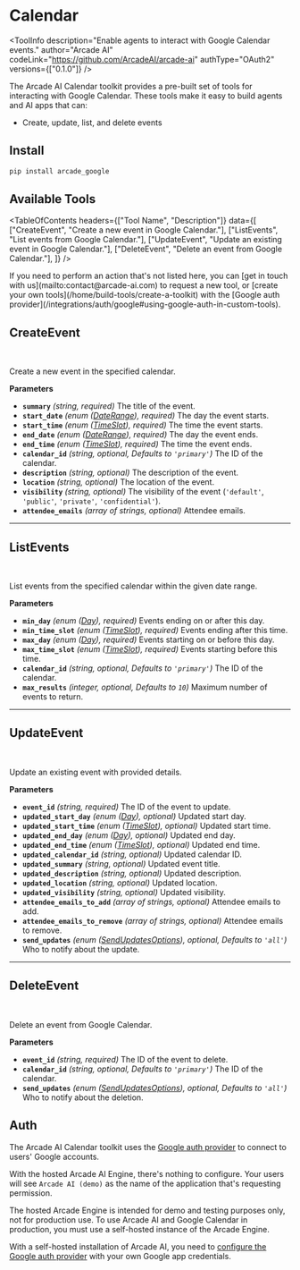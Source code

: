 # Calendar


<ToolInfo
  description="Enable agents to interact with Google Calendar events."
  author="Arcade AI"
  codeLink="https://github.com/ArcadeAI/arcade-ai"
  authType="OAuth2"
  versions={["0.1.0"]}
/>

<Badges repo="arcadeai/arcade_google" />

The Arcade AI Calendar toolkit provides a pre-built set of tools for interacting with Google Calendar. These tools make it easy to build agents and AI apps that can:

- Create, update, list, and delete events

## Install

```bash
pip install arcade_google
```

## Available Tools

<TableOfContents
  headers={["Tool Name", "Description"]}
  data={[
    ["CreateEvent", "Create a new event in Google Calendar."],
    ["ListEvents", "List events from Google Calendar."],
    ["UpdateEvent", "Update an existing event in Google Calendar."],
    ["DeleteEvent", "Delete an event from Google Calendar."],
  ]}
/>

<Tip>
  If you need to perform an action that's not listed here, you can [get in touch
  with us](mailto:contact@arcade-ai.com) to request a new tool, or [create your
  own tools](/home/build-tools/create-a-toolkit) with the [Google auth
  provider](/integrations/auth/google#using-google-auth-in-custom-tools).
</Tip>

## CreateEvent

<br />
<TabbedCodeBlock
  tabs={[
    {
      label: "Call the Tool with User Authorization",
      content: {
        Python: [
          "/examples/integrations/toolkits/google/calendar/create_event_example_call_tool.py",
        ],
        JavaScript: ["Coming Soon"],
      },
    },
    {
      label: "Execute the Tool with OpenAI",
      content: {
        Python: [
          "/examples/integrations/toolkits/google/calendar/create_event_example_llm_oai.py",
        ],
        JavaScript: ["Coming Soon"],
      },
    },
  ]}
/>

Create a new event in the specified calendar.

**Parameters**

- **`summary`** _(string, required)_ The title of the event.
- **`start_date`** _(enum ([DateRange](/integrations/toolkits/Google/reference#daterange)), required)_ The day the event starts.
- **`start_time`** _(enum ([TimeSlot](/integrations/toolkits/Google/reference#timeslot)), required)_ The time the event starts.
- **`end_date`** _(enum ([DateRange](/integrations/toolkits/Google/reference#daterange)), required)_ The day the event ends.
- **`end_time`** _(enum ([TimeSlot](/integrations/toolkits/Google/reference#timeslot)), required)_ The time the event ends.
- **`calendar_id`** _(string, optional, Defaults to `'primary'`)_ The ID of the calendar.
- **`description`** _(string, optional)_ The description of the event.
- **`location`** _(string, optional)_ The location of the event.
- **`visibility`** _(string, optional)_ The visibility of the event (`'default'`, `'public'`, `'private'`, `'confidential'`).
- **`attendee_emails`** _(array of strings, optional)_ Attendee emails.

---

## ListEvents

<br />
<TabbedCodeBlock
  tabs={[
    {
      label: "Call the Tool with User Authorization",
      content: {
        Python: [
          "/examples/integrations/toolkits/google/calendar/list_events_example_call_tool.py",
        ],
        JavaScript: ["Coming Soon"],
      },
    },
    {
      label: "Execute the Tool with OpenAI",
      content: {
        Python: [
          "/examples/integrations/toolkits/google/calendar/list_events_example_llm_oai.py",
        ],
        JavaScript: ["Coming Soon"],
      },
    },
  ]}
/>

List events from the specified calendar within the given date range.

**Parameters**

- **`min_day`** _(enum ([Day](/integrations/toolkits/Google/reference#day)), required)_ Events ending on or after this day.
- **`min_time_slot`** _(enum ([TimeSlot](/integrations/toolkits/Google/reference#timeslot)), required)_ Events ending after this time.
- **`max_day`** _(enum ([Day](/integrations/toolkits/Google/reference#day)), required)_ Events starting on or before this day.
- **`max_time_slot`** _(enum ([TimeSlot](/integrations/toolkits/Google/reference#timeslot)), required)_ Events starting before this time.
- **`calendar_id`** _(string, optional, Defaults to `'primary'`)_ The ID of the calendar.
- **`max_results`** _(integer, optional, Defaults to `10`)_ Maximum number of events to return.

---

## UpdateEvent

<br />
<TabbedCodeBlock
  tabs={[
    {
      label: "Call the Tool with User Authorization",
      content: {
        Python: [
          "/examples/integrations/toolkits/google/calendar/update_event_example_call_tool.py",
        ],
        JavaScript: ["Coming Soon"],
      },
    },
    {
      label: "Execute the Tool with OpenAI",
      content: {
        Python: [
          "/examples/integrations/toolkits/google/calendar/update_event_example_llm_oai.py",
        ],
        JavaScript: ["Coming Soon"],
      },
    },
  ]}
/>

Update an existing event with provided details.

**Parameters**

- **`event_id`** _(string, required)_ The ID of the event to update.
- **`updated_start_day`** _(enum ([Day](/integrations/toolkits/Google/reference#day)), optional)_ Updated start day.
- **`updated_start_time`** _(enum ([TimeSlot](/integrations/toolkits/Google/reference#timeslot)), optional)_ Updated start time.
- **`updated_end_day`** _(enum ([Day](/integrations/toolkits/Google/reference#day)), optional)_ Updated end day.
- **`updated_end_time`** _(enum ([TimeSlot](/integrations/toolkits/Google/reference#timeslot)), optional)_ Updated end time.
- **`updated_calendar_id`** _(string, optional)_ Updated calendar ID.
- **`updated_summary`** _(string, optional)_ Updated event title.
- **`updated_description`** _(string, optional)_ Updated description.
- **`updated_location`** _(string, optional)_ Updated location.
- **`updated_visibility`** _(string, optional)_ Updated visibility.
- **`attendee_emails_to_add`** _(array of strings, optional)_ Attendee emails to add.
- **`attendee_emails_to_remove`** _(array of strings, optional)_ Attendee emails to remove.
- **`send_updates`** _(enum ([SendUpdatesOptions](/integrations/toolkits/Google/reference#sendupdatesoptions)), optional, Defaults to `'all'`)_ Who to notify about the update.

---

## DeleteEvent

<br />
<TabbedCodeBlock
  tabs={[
    {
      label: "Call the Tool with User Authorization",
      content: {
        Python: [
          "/examples/integrations/toolkits/google/calendar/delete_event_example_call_tool.py",
        ],
        JavaScript: ["Coming Soon"],
      },
    },
    {
      label: "Execute the Tool with OpenAI",
      content: {
        Python: [
          "/examples/integrations/toolkits/google/calendar/delete_event_example_llm_oai.py",
        ],
        JavaScript: ["Coming Soon"],
      },
    },
  ]}
/>

Delete an event from Google Calendar.

**Parameters**

- **`event_id`** _(string, required)_ The ID of the event to delete.
- **`calendar_id`** _(string, optional, Defaults to `'primary'`)_ The ID of the calendar.
- **`send_updates`** _(enum ([SendUpdatesOptions](/integrations/toolkits/Google/reference#sendupdatesoptions)), optional, Defaults to `'all'`)_ Who to notify about the deletion.

## Auth

The Arcade AI Calendar toolkit uses the [Google auth provider](/integrations/auth/google) to connect to users' Google accounts.

With the hosted Arcade AI Engine, there's nothing to configure. Your users will see `Arcade AI (demo)` as the name of the application that's requesting permission.

<Warning type="warning" emoji="⚠️">
  The hosted Arcade Engine is intended for demo and testing purposes only, not
  for production use. To use Arcade AI and Google Calendar in production, you
  must use a self-hosted instance of the Arcade Engine.
</Warning>

With a self-hosted installation of Arcade AI, you need to [configure the Google auth provider](/integrations/auth/google#configuring-google-auth) with your own Google app credentials.
